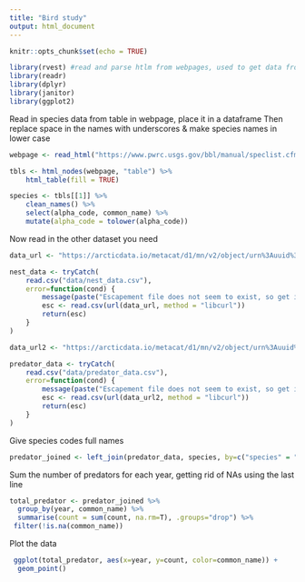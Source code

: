 ```yaml
---
title: "Bird study"
output: html_document
---
```


```r
knitr::opts_chunk$set(echo = TRUE)
```

```r
library(rvest) #read and parse htlm from webpages, used to get data from table on website
library(readr)
library(dplyr)
library(janitor)
library(ggplot2)
```

Read in species data from table in webpage, place it in a dataframe
Then replace space in the names with underscores & make species names in lower case
```r
webpage <- read_html("https://www.pwrc.usgs.gov/bbl/manual/speclist.cfm")

tbls <- html_nodes(webpage, "table") %>% 
    html_table(fill = TRUE)

species <- tbls[[1]] %>% 
    clean_names() %>% 
    select(alpha_code, common_name) %>% 
    mutate(alpha_code = tolower(alpha_code))
```

Now read in the other dataset you need
```r
data_url <- "https://arcticdata.io/metacat/d1/mn/v2/object/urn%3Auuid%3A982bd2fc-4edf-4da7-96ef-0d11b853102d"

nest_data <- tryCatch(
    read.csv("data/nest_data.csv"),
    error=function(cond) {
        message(paste("Escapement file does not seem to exist, so get it from the KNB."))
        esc <- read.csv(url(data_url, method = "libcurl"))
        return(esc)
    }
)

data_url2 <- "https://arcticdata.io/metacat/d1/mn/v2/object/urn%3Auuid%3A9ffec04c-7e2d-41dd-9e88-b6c2e8c4375e"

predator_data <- tryCatch(
    read.csv("data/predator_data.csv"),
    error=function(cond) {
        message(paste("Escapement file does not seem to exist, so get it from the KNB."))
        esc <- read.csv(url(data_url2, method = "libcurl"))
        return(esc)
    }
)
```

Give species codes full names
```r
predator_joined <- left_join(predator_data, species, by=c("species" = "alpha_code"))
```


Sum the number of predators for each year, getting rid of NAs using the last line
```r
total_predator <- predator_joined %>% 
  group_by(year, common_name) %>% 
  summarise(count = sum(count, na.rm=T), .groups="drop") %>% 
 filter(!is.na(common_name))

```

Plot the data
```r
 ggplot(total_predator, aes(x=year, y=count, color=common_name)) +
  geom_point()
```

